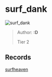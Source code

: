 
# surf_dank

![surf_dank](https://raw.githubusercontent.com/Sayt123/SurfMapPics/Maps-and-bonuses/csgo/surf_dank.jpg)

> Author: **:D**
>
> Tier 2

## Records

[surfheaven](https://surfheaven.eu/map/surf_dank)
